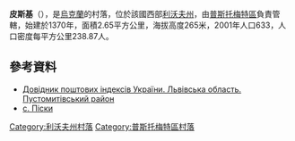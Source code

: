 {{coord|49|38|12|N|23|54|28|E|scale:100000|display=title}}

'''皮斯基'''（{{lang-uk|Піски}}），是[[烏克蘭|烏克蘭]]的村落，位於該國西部[[利沃夫州|利沃夫州]]，由[[普斯托梅特區|普斯托梅特區]]負責管轄，始建於1370年，面積2.65平方公里，海拔高度265米，2001年人口633，人口密度每平方公里238.87人。

==參考資料==
*[http://www.uaidx.com/13/298/index Довідник поштових індексів України. Львівська область. Пустомитівський район] {{Wayback|url=http://www.uaidx.com/13/298/index |date=20161011013019 }}
*[http://w1.c1.rada.gov.ua/pls/z7503/A005?rf7571=20582 с. Піски] {{Wayback|url=http://w1.c1.rada.gov.ua/pls/z7503/A005?rf7571=20582 |date=20160506185427 }}

{{DEFAULTSORT:Піски}}
[[Category:利沃夫州村落|Category:利沃夫州村落]]
[[Category:普斯托梅特區村落|Category:普斯托梅特區村落]]


{{Lviv-geo-stub}}